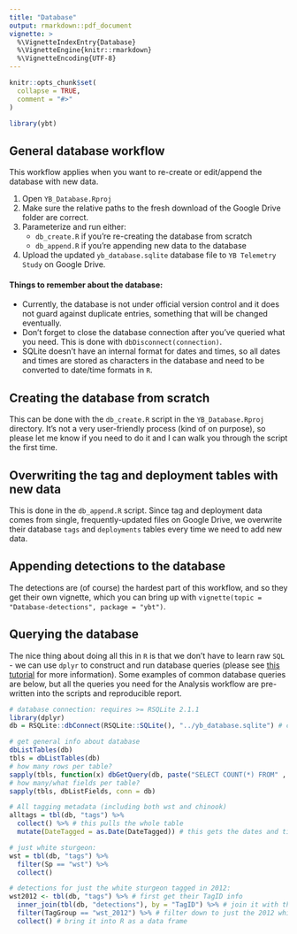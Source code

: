 ```yaml
---
title: "Database"
output: rmarkdown::pdf_document
vignette: >
  %\VignetteIndexEntry{Database}
  %\VignetteEngine{knitr::rmarkdown}
  %\VignetteEncoding{UTF-8}
---
```


```r
knitr::opts_chunk$set(
  collapse = TRUE,
  comment = "#>"
)
```

```r
library(ybt)
```

## General database workflow

This workflow applies when you want to re-create or edit/append the database with new data.

1. Open `YB_Database.Rproj`
2. Make sure the relative paths to the fresh download of the Google Drive folder are correct.
3. Parameterize and run either:
    - `db_create.R` if you're re-creating the database from scratch
    - `db_append.R` if you're appending new data to the database
4. Upload the updated `yb_database.sqlite` database file to `YB Telemetry Study` on Google Drive.

#### Things to remember about the database:

 - Currently, the database is not under official version control and it does not guard against duplicate entries, something that will be changed eventually.
 - Don't forget to close the database connection after you've queried what you need. This is done with `dbDisconnect(connection)`.
 - SQLite doesn't have an internal format for dates and times, so all dates and times are stored as characters in the database and need to be converted to date/time formats in `R`.

## Creating the database from scratch

This can be done with the `db_create.R` script in the `YB_Database.Rproj` directory.  It's not a very user-friendly process (kind of on purpose), so please let me know if you need to do it and I can walk you through the script the first time.

## Overwriting the tag and deployment tables with new data

This is done in the `db_append.R` script.  Since tag and deployment data comes from single, frequently-updated files on Google Drive, we overwrite their database `tags` and `deployments` tables every time we need to add new data.

## Appending detections to the database

The detections are (of course) the hardest part of this workflow, and so they get their own vignette, which you can bring up with `vignette(topic = "Database-detections", package = "ybt")`.

## Querying the database

The nice thing about doing all this in `R` is that we don't have to learn raw `SQL` - we can use `dplyr` to construct and run database queries (please see [this tutorial](https://db.rstudio.com/dplyr/) for more information).  Some examples of common database queries are below, but all the queries you need for the Analysis workflow are pre-written into the scripts and reproducible report.

```r
# database connection: requires >= RSQLite 2.1.1
library(dplyr)
db = RSQLite::dbConnect(RSQLite::SQLite(), "../yb_database.sqlite") # check relative path

# get general info about database
dbListTables(db)
tbls = dbListTables(db)
# how many rows per table?
sapply(tbls, function(x) dbGetQuery(db, paste("SELECT COUNT(*) FROM" , x)))
# how many/what fields per table?
sapply(tbls, dbListFields, conn = db)

# All tagging metadata (including both wst and chinook)
alltags = tbl(db, "tags") %>% 
  collect() %>% # this pulls the whole table
  mutate(DateTagged = as.Date(DateTagged)) # this gets the dates and times in the correct format

# just white sturgeon:
wst = tbl(db, "tags") %>% 
  filter(Sp == "wst") %>% 
  collect() 

# detections for just the white sturgeon tagged in 2012:
wst2012 <- tbl(db, "tags") %>% # first get their TagID info
  inner_join(tbl(db, "detections"), by = "TagID") %>% # join it with the detections table
  filter(TagGroup == "wst_2012") %>% # filter down to just the 2012 white sturgeon
  collect() # bring it into R as a data frame
```


